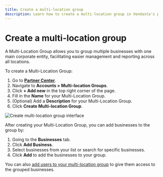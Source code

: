 ```yaml
---
title: Create a multi-location group
description: Learn how to create a multi-location group in Vendasta's platform
---
```


# Create a multi-location group

A Multi-Location Group allows you to group multiple businesses with one main corporate entity, facilitating easier management and reporting across all locations.

To create a Multi-Location Group:

1. Go to [**Partner Center**](https://partners.vendasta.com/).
2. Navigate to **Accounts > Multi-location Groups**.
3. Click **+ Add new** in the top right corner of the page.
4. Fill in the **Name** for your Multi-Location Group.
5. (Optional) Add a **Description** for your Multi-Location Group.
6. Click **Create Multi-location Group**.

![Create multi-location group interface](/img/accounts/multi-location-groups/create_mlg_lists.jpg)

After creating your Multi-Location Group, you can add businesses to the group by:

1. Going to the **Businesses** tab.
2. Click **Add Business**.
3. Select businesses from your list or search for specific businesses.
4. Click **Add** to add the businesses to your group.

You can also [add users to your multi-location group](./add-users-to-multi-location-group) to give them access to the grouped businesses.